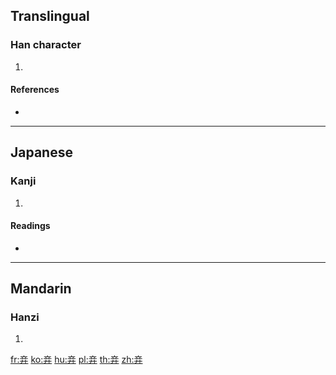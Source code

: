 {{character info/new}}
==Translingual==

===Han character===
{{Han char|rn=117|rad=立|as=03|sn=8|four=|canj=XXYTT,YTT}}

# {{defn|Han|sort=立03}}

====References====
* {{Han ref|kx=0870.220|dkj=25728|dj=1300.080|hdz=42707.020|uh=7ACE|ud=31438}}

----

==Japanese==

===Kanji===
{{ja-kanji|grade=|rs=立03}}

# {{defn|lang=ja|sort=立03}}

====Readings====
* {{ja-readings|on=[[ふう]] (fū), [[ふ]] (fu)|kun=[[のぼる]] (noboru)|nanori=}}

----

==Mandarin==

===Hanzi===
{{cmn-hanzi|pin=|wg=}}

# {{defn|lang=cmn|sort=立03}}

[[fr:竎]]
[[ko:竎]]
[[hu:竎]]
[[pl:竎]]
[[th:竎]]
[[zh:竎]]